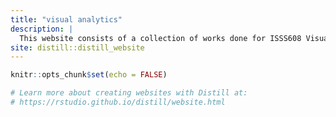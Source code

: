 ```yaml
---
title: "visual analytics"
description: |
  This website consists of a collection of works done for ISSS608 Visual Analytics and Applicaitons.
site: distill::distill_website
---
```


```r
knitr::opts_chunk$set(echo = FALSE)

# Learn more about creating websites with Distill at:
# https://rstudio.github.io/distill/website.html

```

